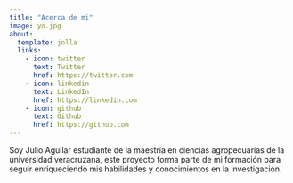 ```yaml
---
title: "Acerca de mi"
image: yo.jpg
about: 
  template: jolla
  links:
    - icon: twitter
      text: Twitter
      href: https://twitter.com
    - icon: linkedin
      text: LinkedIn
      href: https://linkedin.com
    - icon: github
      text: Github
      href: https://github.com
---
```


Soy Julio Aguilar estudiante de la maestría en ciencias agropecuarias de la universidad veracruzana, este proyecto forma parte de mi formación para seguir enriqueciendo mis habilidades y conocimientos en la investigación.
